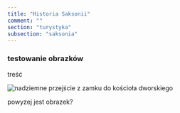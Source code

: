```yaml
---
title: "Historia Saksonii"
comment: ""
section: "turystyka"
subsection: "saksonia"
---
```


### testowanie obrazków

treść

![nadziemne przejście z zamku do kościoła dworskiego](../../images/turystyka/przejscie_drezno.jpg)

powyzej jest obrazek?
